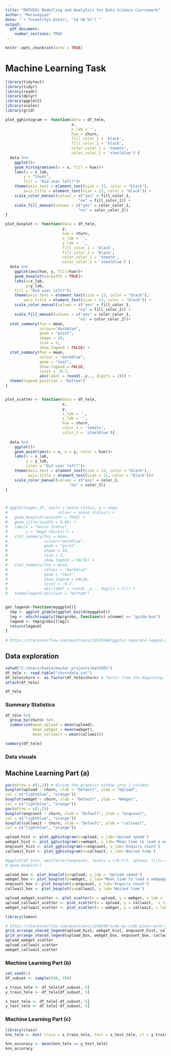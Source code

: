 ```yaml
---
title: "MATH501 Modelling and Analytics for Data Science Coursework"
author: "Maravegias"
date: "`r format(Sys.Date(), '%d %B %Y')`"
output: 
  pdf_document:
    number_sections: TRUE
---
```


```r
knitr::opts_chunk$set(echo = TRUE)
```

# Machine Learning Task

```r
library(tidytext)
library(tidyr)
library(readr)
library(dplyr)
library(ggplot2)
library(scales)
library(grid)
```

```r
plot_gghistogram <- function(data = df_tele, 
                             x, 
                             x_lab = '',
                             hue = churn, 
                             fill_color_1 = 'black', 
                             fill_color_2 = 'black',
                             color_color_1 = 'tomato',
                             color_color_2 = 'steelblue') {
  data %>%
    ggplot()+
    geom_histogram(aes(x = x, fill = hue))+
    labs(x = x_lab,
        y = "Count",
        fill = "Did user left?")+
    theme(axis.text = element_text(size = 13, color = "black"),
        axis.title = element_text(size = 13, color = "black")) +
    scale_color_manual(values = c("yes" = fill_color_1, 
                                "no" = fill_color_2)) +
    scale_fill_manual(values = c("yes" = color_color_1, 
                                "no" = color_color_2))
}

plot_boxplot <- function(data = df_tele, 
                         y, 
                         hue = churn,
                         x_lab = '',
                         y_lab = '',
                         fill_color_1 = 'black', 
                         fill_color_2 = 'black',
                         color_color_1 = 'tomato',
                         color_color_2 = 'steelblue') {
  data %>%
    ggplot(aes(hue, y, fill=hue))+
    geom_boxplot(varwidth = TRUE)+
    labs(x=x_lab,
         y=y_lab,
    fill = "Did user left?")+
    theme(axis.text = element_text(size = 13, color = "black"),
        axis.title = element_text(size = 13, color = "black")) +
    scale_color_manual(values = c("yes" = fill_color_1, 
                                "no" = fill_color_2)) +
    scale_fill_manual(values = c("yes" = color_color_1, 
                                "no" = color_color_2))+
  stat_summary(fun = mean,
               colour="darkblue",
               geom = "point",
               shape = 18,
               size = 3,
               show.legend = FALSE) +
  stat_summary(fun = mean,
               colour = "darkblue",
               geom = "text",
               show.legend = FALSE,
               vjust = -0.7,
               aes(label = round(..y.., digits = 2))) +
  theme(legend.position = "bottom")
}


plot_scatter <- function(data = df_tele, 
                         x,
                         y,
                         x_lab = '',
                         y_lab = '',
                         hue = churn, 
                         color_1 = 'tomato', 
                         color_2 = 'steelblue'){
 
  data %>%
    ggplot()+
    geom_point(aes(x = x, y = y, color = hue))+
    labs(x = x_lab,
         y = y_lab,
         color = "Did user left?")+
    theme(axis.text = element_text(size = 13, color = "black"),
          axis.title = element_text(size = 13, color = "black"))+
    scale_color_manual(values = c("yes" = color_1, 
                            "no" = color_2))
}



# ggplot(wages_df, aes(x = union_status, y = wage, 
#                      colour = union_status)) +
#   geom_boxplot(varwidth = TRUE) +
#   geom_jitter(width = 0.05) +
#   labs(x = "Union Status",
#        y = "Wage (Euros)") +
#   stat_summary(fun = mean, 
#                colour="darkblue", 
#                geom = "point", 
#                shape = 18, 
#                size = 3,
#                show.legend = FALSE) +
#   stat_summary(fun = mean, 
#                colour = "darkblue", 
#                geom = "text", 
#                show.legend = FALSE, 
#                vjust = -0.7, 
#                aes(label = round(..y.., digits = 2))) +
#   theme(legend.position = "bottom")


get_legend<-function(myggplot){
  tmp <- ggplot_gtable(ggplot_build(myggplot))
  leg <- which(sapply(tmp$grobs, function(x) x$name) == "guide-box")
  legend <- tmp$grobs[[leg]]
  return(legend)
}
  
# https://stackoverflow.com/questions/12539348/ggplot-separate-legend-and-plot
```

## Data exploration

```r
setwd("C:/Users/kwsta/master_projects/math501")
df_tele <- read.table("churndata.txt")
df_tele$churn <- as.factor(df_tele$churn) # factor from the beginning 
attach(df_tele)
```

```r
df_tele
```
### Summary Statistics

```r
df_tele %>%
  group_by(churn) %>%
  summarise(mean_upload = mean(upload),
            mean_webget = mean(webget),
            mean_callwait = mean(callwait))

summary(df_tele)
```

### Data visuals
## Machine Learning Part (a)

```r
par(mfrow = c(1,2)) # divide the graphics window into 2 columns
boxplot(upload ~ churn, xlab = "Default", ylab = "Upload",
col = c("lightblue", "orange"))
boxplot(webget ~ churn, xlab = "Default", ylab = "Webget",
col = c("lightblue", "orange"))
par(mfrow = c(1,2))
boxplot(enqcount ~ churn, xlab = "Default", ylab = "enqcount",
col = c("lightblue", "orange"))
boxplot(callwait ~ churn, xlab = "Default", ylab = "callwait",
col = c("lightblue", "orange"))

```

```r

upload_hist <- plot_gghistogram(x=upload, x_lab='Upload speed')
webget_hist <- plot_gghistogram(x=webget, x_lab='Mean time to load a webpage')
enqcount_hist <- plot_gghistogram(x=enqcount, x_lab='Enquiry count')
callwait_hist <- plot_gghistogram(x=callwait, x_lab='Waited time')

#ggplot(df_tele, aes(factor(enqcount, levels = c(0:7)), upload, fill= churn))+
# geom_boxplot()

upload_box <- plot_boxplot(y=upload, y_lab = 'Upload speed')
webget_box <- plot_boxplot(y=webget, y_lab='Mean time to load a webpage')
enqcount_box <- plot_boxplot(y=enqcount, y_lab='Enquiry count')
callwait_box <- plot_boxplot(y=callwait, y_lab='Waited time')

upload_webget_scatter <- plot_scatter(x = upload, y = webget, x_lab = 'Upload speed', y_lab = 'mean load time')
upload_callwait_scatter <- plot_scatter(x = upload, y = callwait,  x_lab = 'Upload speed', y_lab = 'Wait time')
webget_callwait_scatter <- plot_scatter(x = webget, y = callwait, x_lab = 'Mean load time', y_lab = 'Wait time')

```

```r
library(lemon)

# https://stackoverflow.com/questions/1249548/side-by-side-plots-with-ggplot2
grid_arrange_shared_legend(upload_hist, webget_hist, enqcount_hist, callwait_hist, nrow = 2, ncol = 2)
grid_arrange_shared_legend(upload_box, webget_box, enqcount_box, callwait_box, nrow = 2, ncol = 2)
upload_webget_scatter
upload_callwait_scatter
webget_callwait_scatter
```

### Machine Learning Part (b)

```r
set.seed(1)
df_subset <- sample(500, 350)

x_train_tele <- df_tele[df_subset,-5]
y_train_tele <- df_tele[df_subset, 5]

x_test_tele <- df_tele[-df_subset,-5]
y_test_tele <- df_tele[-df_subset, 5]
```

### Machine Learning Part (c)

```r
library(class)
knn_tele <- knn( train = x_train_tele, test = x_test_tele, cl = y_train_tele, k = 1)
```

```r
knn_accuracy <- mean(knn_tele == y_test_tele)
knn_accuracy
```
